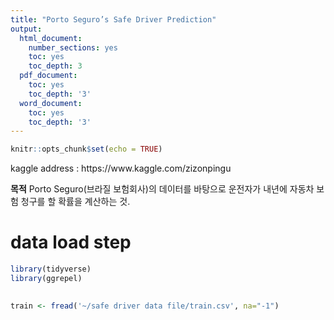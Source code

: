 ```yaml
---
title: "Porto Seguro’s Safe Driver Prediction"
output:
  html_document:
    number_sections: yes
    toc: yes
    toc_depth: 3
  pdf_document:
    toc: yes
    toc_depth: '3'
  word_document:
    toc: yes
    toc_depth: '3'
---
```


```r
knitr::opts_chunk$set(echo = TRUE)
```

kaggle address : https://www.kaggle.com/zizonpingu

**목적** Porto Seguro(브라질 보험회사)의 데이터를 바탕으로 운전자가 내년에 자동차 보험 청구를 할 확률을 계산하는 것.

# data load step
 
```r
library(tidyverse)
library(ggrepel)
 
```


```r
train <- fread('~/safe driver data file/train.csv', na="-1")
```

